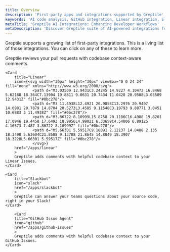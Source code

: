```yaml
---
title: Overview
description: 'First-party apps and integrations supported by Greptile'
keywords: 'AI code analysis, GitHub integration, Linear integration, Slack integration, developer productivity, codebase context'
metaTitle: 'Greptile AI Integrations: Enhancing Developer Workflows'
metaDescription: 'Discover Greptile suite of AI-powered integrations for GitHub, Linear, and Slack. Boost your development process with intelligent code analysis and context-aware insights.'
---
```


Greptile supports a growing list of first-party integrations. This is a living list of those integrations. 
<Note>
    You can click on any of these to learn more. 
</Note>

<CardGroup>
    <Card
        title="GitHub PR Reviews"
        icon="github"
        href="/apps/code-review"
        >
        Greptile reviews your pull requests with codebase context-aware comments.
    </Card>
    

    
    <Card
        title="Linear"
        icon={<svg width="30px" height="30px" viewBox="0 0 24 24" fill="none" xmlns="http://www.w3.org/2000/svg">
                <path d="M3.03509 12.9431C3.24245 14.9227 4.10472 16.8468 5.62188 18.364C7.13904 19.8811 9.0631 20.7434 11.0428 20.9508L3.03509 12.9431Z" fill="#0bc278"/>
                <path d="M3 11.4938L12.4921 20.9858C13.2976 20.9407 14.0981 20.7879 14.8704 20.5273L3.4585 9.11548C3.19793 9.88771 3.0451 10.6883 3 11.4938Z" fill="#0bc278"/>
                <path d="M3.86722 8.10999L15.8758 20.1186C16.4988 19.8201 17.0946 19.4458 17.6493 18.9956L4.99021 6.33659C4.54006 6.89125 4.16573 7.487 3.86722 8.10999Z" fill="#0bc278"/>
                <path d="M5.66301 5.59517C9.18091 2.12137 14.8488 2.135 18.3498 5.63604C21.8508 9.13708 21.8645 14.8049 18.3907 18.3228L5.66301 5.59517Z" fill="#0bc278"/>
                </svg>}
        href="/apps/linear"
        >
        Greptile adds comments with helpful codebase context to your Linear Issues.
    </Card>
    
    <Card
        title="Slackbot"
        icon="slack"
        href="/apps/slackbot"
        >
        Greptile can answer your teams questions about your source code, right in your Slack!
    </Card>

        <Card
        title="GitHub Issue Agent"
        icon="github"
        href="/apps/github-issues"
        >
        Greptile adds comments with helpful codebase context to your GitHub Issues.
    </Card>
</CardGroup>